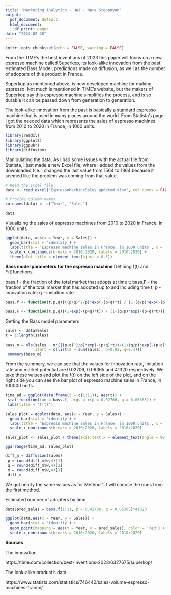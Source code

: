 ```yaml
---
title: "Marketing Analytics - HW1 - Nare Stepanyan"
output:
  pdf_document: default
  html_document:
    df_print: paged
date: "2024-02-28"
---
```


```r
knitr::opts_chunk$set(echo = FALSE, warning = FALSE)
```

From the TIME’s the best inventions of 2023 this paper will focus on a new espresso machine called Superkop, its look-alike innovation from the past, estimated Bass Model, predictions made on diffusion, as well as the number of adopters of this product in France.

Superkop as mentioned above, is new developed machine for making espresso. Not much is mentioned in TIME's website, but the makers of Superkop say this espresso machine simplifies the process, and is so durable it can be passed down from generation to generation.

The look-alike innovation from the past is basically a standard espresso machine that is used in many places around the world. From Statista's page I got the needed data which represents the sales of espresso machines from 2010 to 2020 in France, in 1000 units.


\newpage

```r
library(readxl)
library(ggplot2)
library(ggpubr)
library(diffusion)
```


Manipulating the data. As I had some issues with the actual file from Statista, I just made a new Excel file, where I added the values from the downloaded file. I changed the last value from 1564 to 1364 because it seemed like the problem was coming from that value.

```r
# Read the Excel file
data <- read_excel("EspressoMachineSales_updated.xlsx", col_names = FALSE)

# Provide column names
colnames(data) <- c("Year", "Sales")

data
```

Visualizing the sales of espresso machines from 2010 to 2020 in France, in 1000 units

```r
ggplot(data, aes(x = Year, y = Sales)) +
  geom_bar(stat = 'identity') +
  labs(title = 'Espresso machine sales in France, in 1000 units', x = '', y = 'sales') +
  scale_x_continuous(breaks = 2010:2020, labels = 2010:2020) +
  theme(plot.title = element_text(hjust = 0.5))
```
\newpage

**Bass model parameters for the espresso machine**
 Defining f(t) and F(t)functions. 
 
 bass.f - the fraction of the total market that adopts at time t;
 bass.F - the fraction of the total market that has adopted up to and including time t;
 p - innovation rate;
 q - imitation rate

```r
bass.f <- function(t,p,q){((p+q)^2/p)*exp(-(p+q)*t) / (1+(q/p)*exp(-(p+q)*t))^2}

bass.F <- function(t,p,q){(1-exp(-(p+q)*t)) / (1+(q/p)*exp(-(p+q)*t))}
```

Getting the Bass model parameters
```r
sales <- data$Sales
t = 1:length(sales)
 
bass_m = nls(sales ~ m*(((p+q)^2/p)*exp(-(p+q)*t))/(1+(q/p)*exp(-(p+q)*t))^2,
             start = c(list(m = sum(sales), p=0.02, q=0.4)))
 summary(bass_m)
```


From the summary, we can see that the values for innovation rate, imitation rate and market potential are 0.02706, 0.06365 and 41320 respectively. We take these values and plot the f(t) on the left side of the plot, and on the right side you can see the bar plot of espresso machine sales in France, in 100000 units.
```r
time_ad = ggplot(data.frame(t = c(1:11)), aes(t)) +
 stat_function(fun = bass.f, args = c(p = 0.02706, q = 0.06365)) +
 labs(title = 'f(t)')

sales_plot = ggplot(data, aes(x = Year, y = Sales)) +
  geom_bar(stat = 'identity') +
  labs(title = 'Espresso machine sales in France, in 1000 units', x = '', y = 'sales') +
  scale_x_continuous(breaks = 2010:2020, labels = 2010:2020) 

sales_plot <- sales_plot + theme(axis.text.x = element_text(angle = 90, hjust = 1))

ggarrange(time_ad, sales_plot)
```
 
```r
diff_m = diffusion(sales)
 p = round(diff_m$w,4)[1]
 q = round(diff_m$w,4)[2]
 m = round(diff_m$w,4)[3]
 diff_m
```
We got nearly the same values as for Method 1. I will choose the ones from the first method.
 
 
Estimated number of adopters by time 


```r
data$pred_sales = bass.f(1:11, p = 0.02706, q = 0.06365)*41320

ggplot(data,aes(x = Year, y = Sales)) +
  geom_bar(stat = 'identity') +
  geom_point(mapping = aes(x = Year, y = pred_sales), color = 'red') +
  scale_x_continuous(breaks = 2010:2020, labels = 2010:2020) 
```

\newpage

**Sources**

The innovation

https://time.com/collection/best-inventions-2023/6327675/superkop/

The look-alike product's data

https://www.statista.com/statistics/746442/sales-volume-espresso-machines-france/